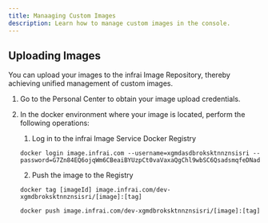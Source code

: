 ```yaml
---
title: Manaaging Custom Images
description: Learn how to manage custom images in the console.
---
```



## Uploading Images

You can upload your images to the infrai Image Repository, thereby achieving unified management of custom images.

1. Go to the Personal Center to obtain your image upload credentials.

2. In the docker environment where your image is located, perform the following operations:

   1. Log in to the infrai Image Service Docker Registry
   <CodeGroup>

   ```
   docker login image.infrai.com --username=xgmdasdbroksktnnznsisri --password=G7Zn84EQ6ojqWm6CBeaiBYUzpCt0vaVaxaQgChl9wbSC6QsadsmqfeDNadqZZsKJtxVgwkdAWsQZOhDySVMbO5rRxvMbeAmy1NWgzQSGBvuO35S539gJv4iMI3bbD5m2yKQes59
   ```
   <CodeGroup>

   2. Push the image to the Registry
   <CodeGroup>

   ```
   docker tag [imageId] image.infrai.com/dev-xgmdbroksktnnznsisri/[image]:[tag]
   ```
   ```
   docker push image.infrai.com/dev-xgmdbroksktnnznsisri/[image]:[tag]
   ```
   <CodeGroup>